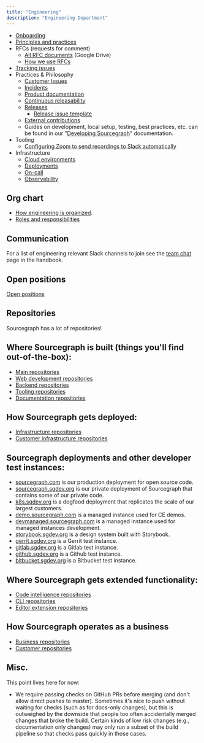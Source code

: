 ```yaml
---
title: "Engineering"
description: "Engineering Department"
---
```



- [Onboarding](onboarding.md)
- [Principles and practices](principles-and-practices.md)
- RFCs (requests for comment)
  - [All RFC documents](https://drive.google.com/drive/folders/1zP3FxdDlcSQGC1qvM9lHZRaHH4I9Jwwa) (Google Drive)
  - [How we use RFCs](../communication/rfcs/index.md)
- [Tracking issues](tracking_issues.md)
- Practices & Philosophy
  - [Customer Issues](../support/engaging-other-teams.md)
  - [Incidents](incidents/index.md)
  - [Product documentation](product_documentation.md)
  - [Continuous releasability](continuous_releasability.md)
  - [Releases](releases/index.md)
    - [Release issue template](releases/release_issue_template.md)
  - [External contributions](external_contributions.md)
  - Guides on development, local setup, testing, best practices, etc. can be found in our "[Developing Sourcegraph](https://docs.sourcegraph.com/dev)" documentation.
- Tooling
  - [Configuring Zoom to send recordings to Slack automatically](configuring_zoom_recordings_to_slack_automatically.md)
- Infrastructure
  - [Cloud environments](environments.md)
  - [Deployments](deployments/index.md)
  - [On-call](incidents/on_call.md)
  - [Observability](observability/index.md)

## Org chart

- [How engineering is organized](eng_org.md).
- [Roles and responsibilities](roles.md)


## Communication

For a list of engineering relevant Slack channels to join see the [team chat](../communication/team_chat.md#engineering) page in the handbook.

## Open positions

[Open positions](hiring/index.md#open-positions)


## Repositories

Sourcegraph has a lot of repositories!

## Where Sourcegraph is built (things you'll find out-of-the-box):

- [Main repositories](https://github.com/sourcegraph?utf8=%E2%9C%93&q=repo-type-main&type=&language=)
- [Web development repositories](https://github.com/sourcegraph?utf8=%E2%9C%93&q=repo-type-web&type=&language=)
- [Backend repositories](https://github.com/sourcegraph?utf8=%E2%9C%93&q=repo-type-backend&type=&language=)
- [Tooling repositories](https://github.com/sourcegraph?utf8=%E2%9C%93&q=repo-type-tooling&type=&language=)
- [Documentation repositories](https://github.com/sourcegraph?utf8=%E2%9C%93&q=repo-type-docs&type=&language=)

## How Sourcegraph gets deployed:

- [Infrastructure repositories](https://github.com/sourcegraph?utf8=%E2%9C%93&q=repo-type-infrastructure&type=&language=)
- [Customer infrastructure repositories](https://github.com/sourcegraph?utf8=%E2%9C%93&q=repo-type-infrastructure+repo-type-customer&type=&language=)

## Sourcegraph deployments and other developer test instances:

- [sourcegraph.com](https://sourcegraph.com) is our production deployment for open source code.
- [sourcegraph.sgdev.org](http://sourcegraph.sgdev.org) is our private deployment of Sourcegraph that contains some of our private code.
- [k8s.sgdev.org](https://k8s.sgdev.org) is a dogfood deployment that replicates the scale of our largest customers.
- [demo.sourcegraph.com](https://demo.sourcegraph.com) is a managed instance used for CE demos.
- [devmanaged.sourcegraph.com](https://devmanaged.sourcegraph.com) is a managed instance used for managed instances development.
- [storybook.sgdev.org](http://storybook.sgdev.org) is a design system built with Storybook.
- [gerrit.sgdev.org](https://gerrit.sgdev.org) is a Gerrit test instance.
- [gitlab.sgdev.org](https://gitlab.sgdev.org) is a Gitlab test instance.
- [github.sgdev.org](https://github.sgdev.org) is a Github test instance.
- [bitbucket.sgdev.org](https://bitbucket.sgdev.org) is a Bitbucket test instance.

## Where Sourcegraph gets extended functionality:

- [Code intelligence repositories](https://github.com/sourcegraph?utf8=%E2%9C%93&q=repo-type-codeintel&type=&language=)
- [CLI repositories](https://github.com/sourcegraph?utf8=%E2%9C%93&q=repo-type-cli&type=&language=)
- [Editor extension repositories](https://github.com/sourcegraph?utf8=%E2%9C%93&q=repo-type-editor&type=&language=)

## How Sourcegraph operates as a business

- [Business repositories](https://github.com/sourcegraph?utf8=%E2%9C%93&q=repo-type-business&type=&language=)
- [Customer repositories](https://github.com/sourcegraph?utf8=%E2%9C%93&q=repo-type-customer&type=&language=)

## Misc.

This point lives here for now:

- We require passing checks on GitHub PRs before merging (and don't allow direct pushes to master). Sometimes it's nice to push without waiting for checks (such as for docs-only changes), but this is outweighed by the downside that people too often accidentally merged changes that broke the build. Certain kinds of low risk changes (e.g., documentation only changes) may only run a subset of the build pipeline so that checks pass quickly in those cases.

